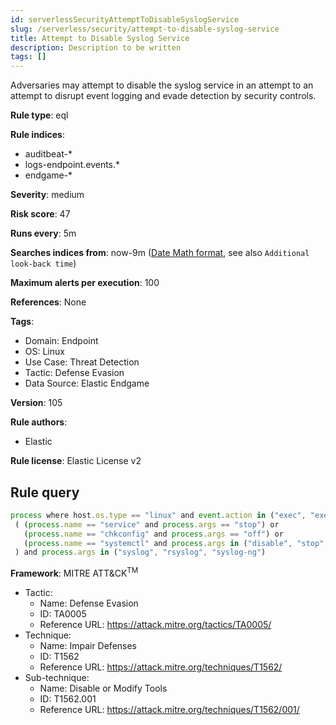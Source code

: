 ```yaml
---
id: serverlessSecurityAttemptToDisableSyslogService
slug: /serverless/security/attempt-to-disable-syslog-service
title: Attempt to Disable Syslog Service
description: Description to be written
tags: []
---
```


<div id="attempt-to-disable-syslog-service"></div>

Adversaries may attempt to disable the syslog service in an attempt to an attempt to disrupt event logging and evade detection by security controls.

**Rule type**: eql

**Rule indices**: 

* auditbeat-*
* logs-endpoint.events.*
* endgame-*

**Severity**: medium

**Risk score**: 47

**Runs every**: 5m

**Searches indices from**: now-9m ([Date Math format](((ref))/common-options.html#date-math), see also <DocLink id="serverlessSecurityRulesUiCreate" section="set-the-rules-schedule">`Additional look-back time`</DocLink>)

**Maximum alerts per execution**: 100

**References**: None

**Tags**: 

* Domain: Endpoint
* OS: Linux
* Use Case: Threat Detection
* Tactic: Defense Evasion
* Data Source: Elastic Endgame

**Version**: 105

**Rule authors**: 

* Elastic

**Rule license**: Elastic License v2

## Rule query

```js
process where host.os.type == "linux" and event.action in ("exec", "exec_event") and
 ( (process.name == "service" and process.args == "stop") or
   (process.name == "chkconfig" and process.args == "off") or
   (process.name == "systemctl" and process.args in ("disable", "stop", "kill"))
 ) and process.args in ("syslog", "rsyslog", "syslog-ng")

```

**Framework**: MITRE ATT&CK<sup>TM</sup>

* Tactic:
    * Name: Defense Evasion
    * ID: TA0005
    * Reference URL: https://attack.mitre.org/tactics/TA0005/
* Technique:
    * Name: Impair Defenses
    * ID: T1562
    * Reference URL: https://attack.mitre.org/techniques/T1562/
* Sub-technique:
    * Name: Disable or Modify Tools
    * ID: T1562.001
    * Reference URL: https://attack.mitre.org/techniques/T1562/001/

